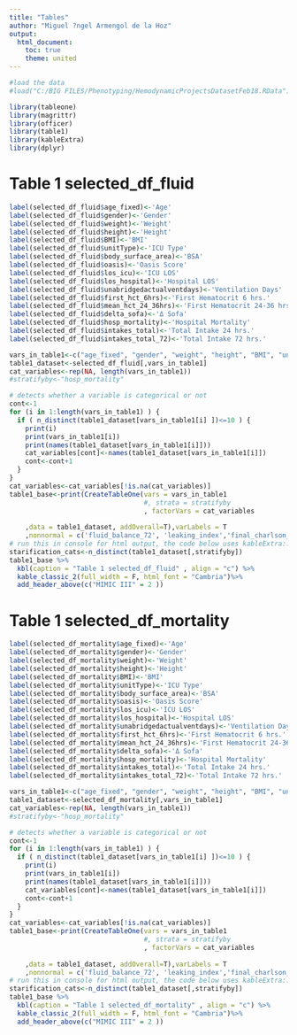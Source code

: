 ```yaml
---
title: "Tables"
author: "Miguel ?ngel Armengol de la Hoz"
output:
  html_document:
    toc: true
    theme: united
---
```



```r
#load the data
#load("C:/BIG FILES/Phenotyping/HemodynamicProjectsDatasetFeb18.RData")
```


```r
library(tableone)
library(magrittr)
library(officer)
library(table1)
library(kableExtra)
library(dplyr)
```

# Table 1 selected_df_fluid

```r

label(selected_df_fluid$age_fixed)<-'Age'
label(selected_df_fluid$gender)<-'Gender'
label(selected_df_fluid$weight)<-'Weight'
label(selected_df_fluid$height)<-'Height'
label(selected_df_fluid$BMI)<-'BMI'
label(selected_df_fluid$unitType)<-'ICU Type'
label(selected_df_fluid$body_surface_area)<-'BSA'
label(selected_df_fluid$oasis)<-'Oasis Score'
label(selected_df_fluid$los_icu)<-'ICU LOS'
label(selected_df_fluid$los_hospital)<-'Hospital LOS'
label(selected_df_fluid$unabridgedactualventdays)<-'Ventilation Days'
label(selected_df_fluid$first_hct_6hrs)<-'First Hematocrit 6 hrs.'
label(selected_df_fluid$mean_hct_24_36hrs)<-'First Hematocrit 24-36 hrs.'
label(selected_df_fluid$delta_sofa)<-'Δ Sofa'
label(selected_df_fluid$hosp_mortality)<-'Hospital Mortality'
label(selected_df_fluid$intakes_total)<-'Total Intake 24 hrs.'
label(selected_df_fluid$intakes_total_72)<-'Total Intake 72 hrs.'

vars_in_table1<-c("age_fixed", "gender", "weight", "height", "BMI", "unitType", "body_surface_area", "oasis", "los_icu", "los_hospital", "unabridgedactualventdays", "first_hct_6hrs", "mean_hct_24_36hrs", "delta_sofa", "hosp_mortality", "intakes_total","intakes_total_72")
table1_dataset<-selected_df_fluid[,vars_in_table1]
cat_variables<-rep(NA, length(vars_in_table1))
#stratifyby<-"hosp_mortality"

# detects whether a variable is categorical or not
cont<-1
for (i in 1:length(vars_in_table1) ) {
  if ( n_distinct(table1_dataset[vars_in_table1[i] ])<=10 ) {
    print(i)
    print(vars_in_table1[i])
    print(names(table1_dataset[vars_in_table1[i]]))
    cat_variables[cont]<-names(table1_dataset[vars_in_table1[i]])
    cont<-cont+1
  }
}  
cat_variables<-cat_variables[!is.na(cat_variables)]
table1_base<-print(CreateTableOne(vars = vars_in_table1
                                  #, strata = stratifyby
                                  , factorVars = cat_variables
                                  
    ,data = table1_dataset, addOverall=T),varLabels = T
    ,nonnormal = c('fluid_balance_72', 'leaking_index','final_charlson_score'))
# run this in console for html output, the code below uses kableExtra::
starification_cats<-n_distinct(table1_dataset[,stratifyby])
table1_base %>%
  kbl(caption = "Table 1 selected_df_fluid" , align = "c") %>%
  kable_classic_2(full_width = F, html_font = "Cambria")%>%
  add_header_above(c("MIMIC III" = 2 ))
```

# Table 1 selected_df_mortality

```r

label(selected_df_mortality$age_fixed)<-'Age'
label(selected_df_mortality$gender)<-'Gender'
label(selected_df_mortality$weight)<-'Weight'
label(selected_df_mortality$height)<-'Height'
label(selected_df_mortality$BMI)<-'BMI'
label(selected_df_mortality$unitType)<-'ICU Type'
label(selected_df_mortality$body_surface_area)<-'BSA'
label(selected_df_mortality$oasis)<-'Oasis Score'
label(selected_df_mortality$los_icu)<-'ICU LOS'
label(selected_df_mortality$los_hospital)<-'Hospital LOS'
label(selected_df_mortality$unabridgedactualventdays)<-'Ventilation Days'
label(selected_df_mortality$first_hct_6hrs)<-'First Hematocrit 6 hrs.'
label(selected_df_mortality$mean_hct_24_36hrs)<-'First Hematocrit 24-36 hrs.'
label(selected_df_mortality$delta_sofa)<-'Δ Sofa'
label(selected_df_mortality$hosp_mortality)<-'Hospital Mortality'
label(selected_df_mortality$intakes_total)<-'Total Intake 24 hrs.'
label(selected_df_mortality$intakes_total_72)<-'Total Intake 72 hrs.'

vars_in_table1<-c("age_fixed", "gender", "weight", "height", "BMI", "unitType", "body_surface_area", "oasis", "los_icu", "los_hospital", "unabridgedactualventdays", "first_hct_6hrs", "mean_hct_24_36hrs", "delta_sofa", "hosp_mortality", "intakes_total","intakes_total_72")
table1_dataset<-selected_df_mortality[,vars_in_table1]
cat_variables<-rep(NA, length(vars_in_table1))
#stratifyby<-"hosp_mortality"

# detects whether a variable is categorical or not
cont<-1
for (i in 1:length(vars_in_table1) ) {
  if ( n_distinct(table1_dataset[vars_in_table1[i] ])<=10 ) {
    print(i)
    print(vars_in_table1[i])
    print(names(table1_dataset[vars_in_table1[i]]))
    cat_variables[cont]<-names(table1_dataset[vars_in_table1[i]])
    cont<-cont+1
  }
}  
cat_variables<-cat_variables[!is.na(cat_variables)]
table1_base<-print(CreateTableOne(vars = vars_in_table1
                                  #, strata = stratifyby
                                  , factorVars = cat_variables
                                  
    ,data = table1_dataset, addOverall=T),varLabels = T
    ,nonnormal = c('fluid_balance_72', 'leaking_index','final_charlson_score'))
# run this in console for html output, the code below uses kableExtra::
starification_cats<-n_distinct(table1_dataset[,stratifyby])
table1_base %>%
  kbl(caption = "Table 1 selected_df_mortality" , align = "c") %>%
  kable_classic_2(full_width = F, html_font = "Cambria")%>%
  add_header_above(c("MIMIC III" = 2 ))
```
